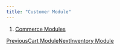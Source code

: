 ```yaml
---
title: "Customer Module"
---
```


1. [Commerce Modules](/maginium/commerce-modules)

[PreviousCart Module](/maginium/commerce-modules/cart-module)[NextInventory Module](/maginium/commerce-modules/inventory-module)
